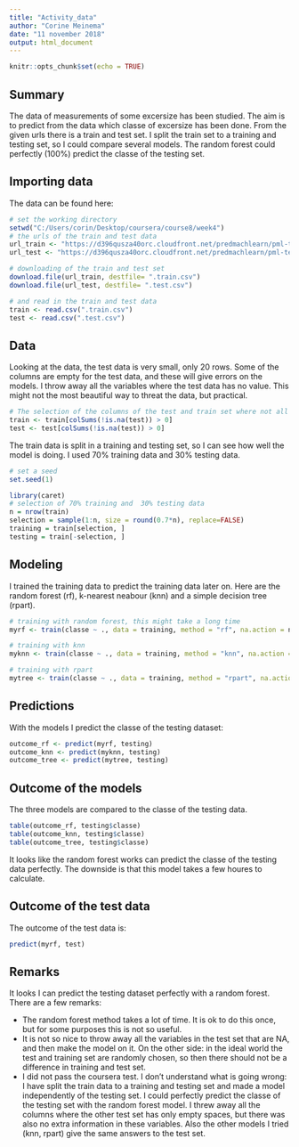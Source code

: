 ---
title: "Activity_data"
author: "Corine Meinema"
date: "11 november 2018"
output: html_document
---

```{r setup, include=FALSE}
knitr::opts_chunk$set(echo = TRUE)
```

## Summary
The data of measurements of some excersize has been studied. The aim is to predict from the data which classe of excersize has been done. From the given urls there is a train and test set. I split the train set to a training and testing set, so I could compare several models. The random forest could perfectly (100%) predict the classe of the testing set.

## Importing data

The data can be found here:
```{r}
# set the working directory
setwd("C:/Users/corin/Desktop/coursera/course8/week4")
# the urls of the train and test data
url_train <- "https://d396qusza40orc.cloudfront.net/predmachlearn/pml-training.csv"
url_test <- "https://d396qusza40orc.cloudfront.net/predmachlearn/pml-testing.csv"

# downloading of the train and test set
download.file(url_train, destfile= ".train.csv")
download.file(url_test, destfile= ".test.csv")

# and read in the train and test data
train <- read.csv(".train.csv")
test <- read.csv(".test.csv")
```

## Data

Looking at the data, the test data is very small, only 20 rows. Some of the columns are empty for the test data, and these will give errors on the models. I throw away all the variables where the test data has no value. This might not the most beautiful way to threat the data, but practical.

```{r}
# The selection of the columns of the test and train set where not all the data of test is na:
train <- train[colSums(!is.na(test)) > 0]
test <- test[colSums(!is.na(test)) > 0]
```

The train data is split in a training and testing set, so I can see how well the model is doing. I used 70% training data and 30% testing data.

```{r}
# set a seed
set.seed(1)

library(caret)
# selection of 70% training and  30% testing data
n = nrow(train)
selection = sample(1:n, size = round(0.7*n), replace=FALSE)
training = train[selection, ]
testing = train[-selection, ]
```

## Modeling

I trained the training data to predict the training data later on. Here are the random forest (rf), k-nearest neabour (knn) and a simple decision tree (rpart).

```{r}
# training with random forest, this might take a long time
myrf <- train(classe ~ ., data = training, method = "rf", na.action = na.exclude)

# training with knn
myknn <- train(classe ~ ., data = training, method = "knn", na.action = na.exclude)

# training with rpart
mytree <- train(classe ~ ., data = training, method = "rpart", na.action = na.exclude)

```

## Predictions

With the models I predict the classe of the testing dataset:

```{r}
outcome_rf <- predict(myrf, testing)
outcome_knn <- predict(myknn, testing)
outcome_tree <- predict(mytree, testing)
```

## Outcome of the models

The three models are compared to the classe of the testing data. 
```{r}
table(outcome_rf, testing$classe)
table(outcome_knn, testing$classe)
table(outcome_tree, testing$classe)
```

It looks like the random forest works can predict the classe of the testing data perfectly. The downside is that this model takes a few houres to calculate.

## Outcome of the test data
The outcome of the test data is:
```{r}
predict(myrf, test)
```

## Remarks
It looks I can predict the testing dataset perfectly with a random forest. There are a few remarks:

- The random forest method takes a lot of time. It is ok to do this once, but for some purposes this is not so useful.
- It is not so nice to throw away all the variables in the test set that are NA, and then make the model on it. On the other side: in the ideal world the test and training set are randomly chosen, so then there should not be a difference in training and test set. 
- I did not pass the coursera test. I don't understand what is going wrong: I have split the train data to a training and testing set and made a model independently of the testing set. I could perfectly predict the classe of the testing set with the random forest model. I threw away all the columns where the other test set has only empty spaces, but there was also no extra information in these variables. Also the other models I tried (knn, rpart) give the same answers to the test set. 
